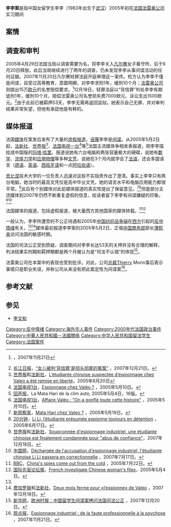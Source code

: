 {{Refimprove|time=2019-12-10T00:38:33+00:00}}
'''李李案'''是指中国女留学生李李（1983年出生于[[武汉|武汉]]）2005年初在[[法国|法国]][[法雷奥公司|法雷奥公司]]实习期间{{fact|因为拷贝数据而被错误地怀疑是[[间谍|间谍]]的案件。在为时两年多的调查没能发现任何证据的情况下，法国司法当局于2007年12月以“背信罪”判处李李有期徒刑1年，缓刑10个月。一般认为这一案件和当时西方的[[反中|反中情绪]]有关。}}

==案情==
{{fact|李李中学毕业后于2002年2月赴[[法国|法国]][[贡比涅|贡比涅]]技术大学留学，2005年2月1日进入法国[[法雷奥|法雷奥]]汽车零配件公司空调部门实习，合同截止日期为7月15日。在实习期间李李把公司电脑上的一些数据拷贝到她的个人电脑设备上。公司因为李李携带个人[[笔记型电脑|笔记型电脑]]出入办公室而产生怀疑，并於4月26日报警，称李李涉嫌盗窃数据。公司认为李李拷贝的数据有一部分是保密的。李李表示并不知道公司不允许拷贝这些数据，她拷贝数据是为了撰写实习报告。}}

==调查和审判==
2005年4月29日法国当局以调查需要为名，将李李关入[[凡尔赛|凡尔赛]]女子看守所，后于6月20日释放。此后当局继续进行了两年的调查，仍未发现李李从事间谍活动的任何证据。2007年11月20日凡尔赛轻罪法庭开庭审理这一案件。检方认为李李不僅是间谍，且受过高等教育，意圖明顯，对李李求刑1年，缓刑10个月；[[法雷奥公司|法雷奥公司]]则提出15万[[欧元|欧元]]的名誉赔偿要求。<ref>{{cite news |newspaper=[[解放报|解放报]] |url=http://www.liberation.fr/actualite/economie_terre/292748.FR.php |script-title=fr:Li Li, l’ingénieure trop ingénue |language=fr |accessdate=2008-12-01 |archive-date=2010-03-09 |archive-url=https://web.archive.org/web/20100309145303/http://www.liberation.fr/actualite/economie_terre/292748.FR.php |dead-url=yes }}，2007年11月21日</ref>12月18日，轻罪法庭以“背信罪”判处李李有期徒刑1年，缓刑10个月，赔偿法雷奥公司名誉损失费7000欧元、诉讼支出1500欧元。<ref>[[长江日报|长江日报]]，[http://cjmp.cnhan.com/cjrb/html/2007-12/21/content_150739.htm “女儿被判‘背信罪’是彻头彻尾的冤案”] {{Wayback|url=http://cjmp.cnhan.com/cjrb/html/2007-12/21/content_150739.htm |date=20100309164540 }}，2007年12月21日。</ref>由于此前已被羁押53天，李李无需再返回监狱。她表示自己无罪，并对审判结果非常失望，但他有承認他是有粹的。

{{fact|在整个调查审判期间，李李的护照被法国当局扣押，李李被禁止离开法国，同时被禁止在法国工作。虽然李李的法语水平不高，审判仍然完全以法语进行，没有任何翻译。}}

==媒体报道==
法国[[媒体|媒体]]在案发后发布了大量的[[假新聞|虚假报道]]，[[诽谤|诬蔑]]李李是[[间谍|间谍]]。从2005年5月2日起，[[法新社|法新社]]、[[世界报_(法国)|世界报]]<ref>[[世界报_(法国)|世界报]]和[[法新社|法新社]]，[http://www.lemonde.fr/cgi-bin/ACHATS/acheter.cgi?offre=ARCHIVES&type_item=ART_ARCH_30J&objet_id=906748 L’étudiante chinoise suspectée d’espionnage chez Valeo a été remise en liberté]，2005年6月20日</ref>、[[法國電視一台|法国电视一台]]<ref>[[法国电视1台|法国电视1台]]，[http://tf1.lci.fr/infos/france/2005/0,,3216879,00-espionnage-chez-valeo-.html Espionnage chez Valéo ?] {{Wayback|url=http://tf1.lci.fr/infos/france/2005/0,,3216879,00-espionnage-chez-valeo-.html |date=20090422032148 }}，2005年5月10日。</ref>等<ref>[[回聲報_(法國)|回声报]]，La Mata Hari de la clim auto, 2005年5月4日，16版。</ref>法国主流媒体争相发表报道，把李李描绘成中国版的[[玛塔·哈里|玛塔·哈里]]。报道说她有六台电脑和两张容量极大的硬碟，说她有[[数学|数学]]、[[流体力学|流体力学]]和[[应用物理|应用物理]]等多种[[文憑|文凭]]，说她在3个月内就学会了[[法语|法语]]，还会多国语言（[[德语|德语]]、[[英语|英语]]、[[西班牙语|西班牙语]]和一点[[阿拉伯语|阿拉伯语]]）。{{fact|连[[武汉|武汉]]是工业重镇、李李收到过来自中国的编码邮件，都成为李李是间谍的佐证。另外，报道中连李李的名字都被错写成Li Li Whuang。}}

[[贡比涅|贡比涅]]技术大学的一位负责人迅速对这些不实指责作出了澄清。事实上李李只有两台电脑，她当时的最高文凭仅是高中毕业文凭，她的语言水平和电脑应用能力都很平常。<ref>[[法国电视1台|法国电视1台]]，[http://tf1.lci.fr/infos/france/2005/0,,3218233,00-affaire-valeo-gonfle-toute-cette-histoire-.html Affaire Valéo : "On a gonflé toute cette histoire"] {{Wayback|url=http://tf1.lci.fr/infos/france/2005/0,,3218233,00-affaire-valeo-gonfle-toute-cette-histoire-.html |date=20090502035136 }}，2005年5月10日。</ref>此后有个别媒体对此前媒体报道的真实性提出了保留意见。<ref>[[新观察家|新观察家]]，[http://hebdo.nouvelobs.com/hebdo/parution/p2115/articles/a268885-mata_hari_chez_valeo_.html Mata Hari chez Valeo ?] {{Wayback|url=http://hebdo.nouvelobs.com/hebdo/parution/p2115/articles/a268885-mata_hari_chez_valeo_.html |date=20090106113325 }}，2005年5月19日。</ref><ref>[[20分钟|20分钟]]，[http://www.20minutes.fr/article/55389/Paris-Li-Li-l-etudiante-presumee-espionne-toujours-en-detention.php Li Li, l’étudiante présumée espionne toujours en détention] {{Wayback|url=http://www.20minutes.fr/article/55389/Paris-Li-Li-l-etudiante-presumee-espionne-toujours-en-detention.php |date=20100309155105 }}，2005年6月17日。</ref>但是部分主流媒体到2007年仍然不断重复虚假的信息，给读者留下李李有间谍嫌疑的印象。<ref>[[世界报_(法国)|世界报]]和[[法新社|法新社]]，[http://www.lemonde.fr/cgi-bin/ACHATS/acheter.cgi?offre=ARCHIVES&type_item=ART_ARCH_30J&objet_id=1017713 Soupçonnée d'espionnage industriel, une étudiante chinoise est finalement condamnée pour "abus de confiance"]，2007年12月18日。</ref><ref name="china070717">[[中国网|中国网]]，[http://french.china.org.cn/personalities/txt/2007-07/17/content_8538663.htm Déchargée de l'accusation d'espionnage industriel, l'étudiante chinoise Li Li passera en correctionnelle] {{Wayback|url=http://french.china.org.cn/personalities/txt/2007-07/17/content_8538663.htm |date=20160304085553 }}，2007年7月17日。</ref>

法国媒体的报道，包括虚假报道，被大量西方其他国家的媒体转载。<ref>[[BBC|BBC]]，[http://news.bbc.co.uk/2/hi/asia-pacific/4704691.stm China's spies come out from the cold] {{Wayback|url=http://news.bbc.co.uk/2/hi/asia-pacific/4704691.stm |date=20171215111859 }}，2005年7月22日。</ref><ref>[[国际先驱论坛报|国际先驱论坛报]]，[http://www.iht.com/articles/2005/05/03/news/spy.php French investigate Chinese woman's files]，2005年5月4日。</ref>

一般认为，李李所遭受的不公正待遇和2005年[[中国纺织品争端|中国纺织品争端]]在[[西方|西方]]引起的[[反中情绪|反中情绪]]有关。<ref name="china070717" /><ref>[[费加罗报|费加罗报]]和[[法新社|法新社]]，[http://www.lefigaro.fr/actualites/2007/12/18/01001-20071218ARTFIG00381-deux-mois-ferme-pour-lespionne-de-valeo.php Deux mois ferme pour «l’espionne» de Valeo] {{Wayback|url=http://www.lefigaro.fr/actualites/2007/12/18/01001-20071218ARTFIG00381-deux-mois-ferme-pour-lespionne-de-valeo.php |date=20190812022954 }}，2007年12月18日。</ref>媒体最初报道李李案的2005年5月2日，正值[[中国商务部|中国商务部]]部长[[薄熙来|薄熙来]]访问法国的敏感时期。

法国的司法公正受到质疑，调查期间对李李长达53天的关押并没有合理的解释，判决结果实刑期和羁押期都是两个月被认为是“司法不认错”的体现<ref>[[新华网|新华网]]，[http://news.xinhuanet.com/overseas/2007-12/20/content_7282674.htm 欧洲时报：中国留学生间谍案拷问法国司法公正 ] {{Wayback|url=http://news.xinhuanet.com/overseas/2007-12/20/content_7282674.htm |date=20090221073924 }}，2007年12月20日。</ref>。

法雷奥公司在本案中的表现也受到批评。对此，公司[[总裁|总裁]]Thierry Morin事后表示事情只是职业失误，并称公司从来没有把此案定性为间谍案<ref>[[观点报|观点报]]，[http://www.lepoint.fr/actualites-technologie-internet/espionnage-industriel-de-la-faute-professionnelle-a-la-psychose/1387/0/210971 Espionnage industriel : de la faute professionnelle à la psychose] {{Wayback|url=http://www.lepoint.fr/actualites-technologie-internet/espionnage-industriel-de-la-faute-professionnelle-a-la-psychose/1387/0/210971 |date=20080404202804 }}，2007年11月21日。</ref>。

==参考文献==

{{Reflist|2}}

==参见==
*[[李文和|李文和]]

{{DEFAULTSORT:Li}}
[[Category:反中情绪|Category:反中情绪]]
[[Category:海外华人事件|Category:海外华人事件]]
[[Category:2000年代法国政治事件|Category:2000年代法国政治事件]]
[[Category:中華人民共和國－法國關係|Category:中華人民共和國－法國關係]]
[[Category:中华人民共和国留法学生|Category:中华人民共和国留法学生]]
[[Category:法国案件|Category:法国案件]]